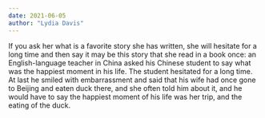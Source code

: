 ```yaml
---
date: 2021-06-05
author: "Lydia Davis"
---
```


If you ask her what is a favorite story she has written, she will hesitate for a long time and then say it may be this story that she read in a book once: an English-language teacher in China asked his Chinese student to say what was the happiest moment in his life. The student hesitated for a long time. At last he smiled with embarrassment and said that his wife had once gone to Beijing and eaten duck there, and she often told him about it, and he would have to say the happiest moment of his life was her trip, and the eating of the duck.
